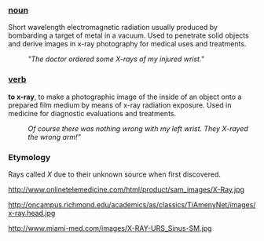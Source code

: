 === [[noun]] ===

Short wavelength electromagnetic radiation usually produced by bombarding a target of metal in a vacuum. Used to penetrate solid objects and derive images in x-ray photography for medical uses and treatments. 

:'' "The doctor ordered some X-rays of my injured wrist." ''

=== [[verb]] ===
'''to x-ray''', to make a photographic image of the inside of an object onto a prepared film medium by means of x-ray radiation exposure. Used in medicine for diagnostic evaluations and treatments.

:''Of course there was nothing wrong with my left wrist. They X-rayed the wrong arm!"''

=== Etymology ===

Rays called ''X'' due to their unknown source when first discovered.


http://www.onlinetelemedicine.com/html/product/sam_images/X-Ray.jpg 

http://oncampus.richmond.edu/academics/as/classics/TiAmenyNet/images/x-ray.head.jpg

http://www.miami-med.com/images/X-RAY-URS_Sinus-SM.jpg